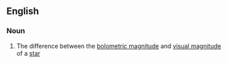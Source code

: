 ==English==

===Noun===
{{en-noun}}

# {{lb|en|astronomy}} The difference between the [[bolometric magnitude]] and [[visual magnitude]] of a [[star]]